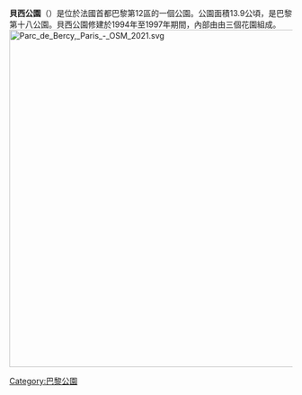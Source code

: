 {{更新|time=2016-08-25}}
'''貝西公園'''（{{lang-fr|Parc de Bercy}}）是位於法國首都巴黎第12區的一個公園。公園面積13.9公頃，是巴黎第十八公園。貝西公園修建於1994年至1997年期間，內部由由三個花園組成。
[[File:Parc_de_Bercy,_Paris_-_OSM_2021.svg|600px]]

[[Category:巴黎公園|Category:巴黎公園]]